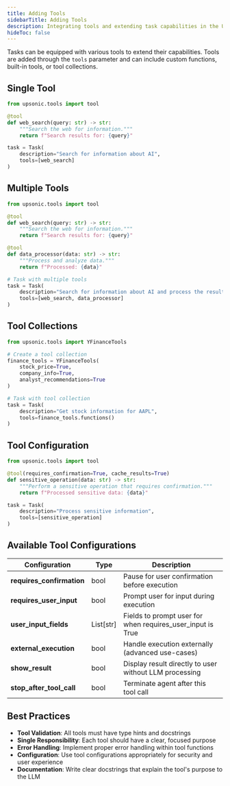 ```yaml
---
title: Adding Tools
sidebarTitle: Adding Tools
description: Integrating tools and extending task capabilities in the Upsonic framework
hideToc: false
---
```


Tasks can be equipped with various tools to extend their capabilities. Tools are added through the `tools` parameter and can include custom functions, built-in tools, or tool collections.

## Single Tool

```python
from upsonic.tools import tool

@tool
def web_search(query: str) -> str:
    """Search the web for information."""
    return f"Search results for: {query}"

task = Task(
    description="Search for information about AI",
    tools=[web_search]
)
```

## Multiple Tools

```python
from upsonic.tools import tool

@tool
def web_search(query: str) -> str:
    """Search the web for information."""
    return f"Search results for: {query}"

@tool
def data_processor(data: str) -> str:
    """Process and analyze data."""
    return f"Processed: {data}"

# Task with multiple tools
task = Task(
    description="Search for information about AI and process the results",
    tools=[web_search, data_processor]
)
```

## Tool Collections

```python
from upsonic.tools import YFinanceTools

# Create a tool collection
finance_tools = YFinanceTools(
    stock_price=True,
    company_info=True,
    analyst_recommendations=True
)

# Task with tool collection
task = Task(
    description="Get stock information for AAPL",
    tools=finance_tools.functions()
)
```

## Tool Configuration

```python
from upsonic.tools import tool

@tool(requires_confirmation=True, cache_results=True)
def sensitive_operation(data: str) -> str:
    """Perform a sensitive operation that requires confirmation."""
    return f"Processed sensitive data: {data}"

task = Task(
    description="Process sensitive information",
    tools=[sensitive_operation]
)
```

## Available Tool Configurations

| Configuration | Type | Description |
|---------------|------|-------------|
| **requires_confirmation** | bool | Pause for user confirmation before execution |
| **requires_user_input** | bool | Prompt user for input during execution |
| **user_input_fields** | List[str] | Fields to prompt user for when requires_user_input is True |
| **external_execution** | bool | Handle execution externally (advanced use-cases) |
| **show_result** | bool | Display result directly to user without LLM processing |
| **stop_after_tool_call** | bool | Terminate agent after this tool call |

## Best Practices

- **Tool Validation**: All tools must have type hints and docstrings
- **Single Responsibility**: Each tool should have a clear, focused purpose
- **Error Handling**: Implement proper error handling within tool functions
- **Configuration**: Use tool configurations appropriately for security and user experience
- **Documentation**: Write clear docstrings that explain the tool's purpose to the LLM
